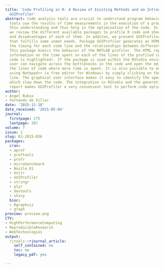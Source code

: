 ```yaml
---
title: 'Code Profiling in R: A Review of Existing Methods and an Introduction to Package
  GUIProfiler'
abstract: Code analysis tools are crucial to understand program behavior. Profile
  tools use the results of time measurements in the execution of a program to gain
  this understanding and thus help in the optimization of the code. In this paper,
  we review the different available packages to profile R code and show the advantages
  and disadvantages of each of them. In additon, we present GUIProfiler, a package
  that fulfills some unmet needs. Package GUIProfiler generates an HTML report with
  the timing for each code line and the relationships between different functions.
  This package mimics the behavior of the MATLAB profiler. The HTML report includes
  information on the time spent on each of the lines of the profiled code (the slowest
  code is highlighted). If the package is used within the RStudio environment, the
  user can navigate across the bottlenecks in the code and open the editor to modify
  the lines of code where more time is spent. It is also possible to edit the code
  using Notepad++ (a free editor for Windows) by simply clicking on the corresponding
  line. The graphical user interface makes it easy to identify the specific lines
  which slow down the code. The integration in RStudio and the generation of an HTML
  report makes GUIProfiler a very convenient tool to perform code optimization.
author:
- Angel Rubio
- Fernando de Villar
date: '2015-11-18'
date_received: '2015-05-04'
journal:
  firstpage: 275
  lastpage: 287
volume: 7
issue: 2
slug: RJ-2015-036
packages:
  cran:
  - aprof
  - proftools
  - profr
  - microbenchmark
  - Nozzle.R1
  - knitr
  - GUIProfiler
  - stringr
  - plyr
  - devtools
  - shiny
  bioc:
  - Rgraphviz
  - graph
preview: preview.png
CTV:
- HighPerformanceComputing
- ReproducibleResearch
- WebTechnologies
output:
  rjtools::rjournal_article:
    self_contained: no
    toc: no
    legacy_pdf: yes

---
```

